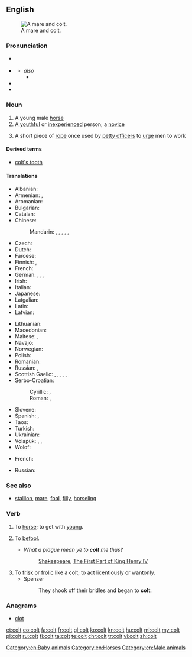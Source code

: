 {{also|colț}}
==English==
{{wikipedia|dab=Colt}}
[[Image:Tinker Stute mit Hengstfohlen.jpg|thumb|right|A mare and colt.]]

===Pronunciation===
* {{a|RP}} {{IPA|/kəʊlt/|/kɔʊlt/}}
* {{a|US}} {{IPA|/koʊlt/}}
** ''also'' {{IPA|/kl̩t/}}
*** {{homophones|lang=en|cult}}
* {{audio|en-us-colt.ogg|Audio (US)}}
* {{rhymes|əʊlt}}

===Noun===
{{en-noun}}

# A young male [[horse]]
# A [[youthful]] or [[inexperienced]] person; a [[novice]]
#: {{rfquotek|Shakespeare}}
# {{context|nautical|lang=en}} A short piece of [[rope]] once used by [[petty officer]]s to [[urge]] men to work

====Derived terms====
* [[colt's tooth]]

====Translations====
{{trans-top|young male horse}}
* Albanian: {{t|sq|mëz}}
* Armenian: {{t|hy|մտրուկ}}, {{t|hy|քուռակ}}
* Aromanian: {{t|rup|mãndzu}}
* Bulgarian: {{t+|bg|жребче|m|tr=žrebčé}}
* Catalan: {{t|ca|poltre|m}}
* Chinese:
*: Mandarin: {{t+|cmn|駒|sc=Hani}}, {{t+|cmn|驹|tr=jū|sc=Hani}} {{qualifier|colt of filly}}, {{t|cmn|駒子|sc=Hani}}, {{t+|cmn|驹子|tr=jūzi|sc=Hani}}, {{t|cmn|[[小]][[雄]][[馬]]|sc=Hani}}, {{t|cmn|[[小]][[雄]][[马]]|tr=xiǎo xióng mǎ|sc=Hani}}
* Czech: {{t+|cs|hříbě|n}}
* Dutch: {{t|nl|hengstveulen|n}}
* Faroese: {{t|fo|koltur|n}}
* Finnish: {{t+|fi|varsa}}, {{t|fi|orivarsa}}
* French: {{t+|fr|poulain|m}}
* German: {{t|de|Hengstfohlen|n}}, {{t|de|[[männlich|männliches]] [[Fohlen]]|n}}, {{t|de|[[männlich|männliches]] [[Füllen]]|n}}, {{t|de|Hengstfüllen|n}}
* Irish: {{t|ga|bromach|m}}
* Italian: {{t+|it|puledro|m}}
* Japanese: {{t|ja|[[雄]]の[[子馬]]|tr=osu no ko-uma|sc=Jpan}}
* Latgalian: {{t|ltg|kumeļs|m}}
* Latin: {{t|la|equuleus|m}}
* Latvian: {{t|lv|kumeļš|m}}
{{trans-mid}}
* Lithuanian: {{t|lt|kumeliukas|m}}
* Macedonian: {{t|mk|ждребе|n|tr=ždrébe|sc=Cyrl}}
* Maltese: {{t|mt|mohor|m}}, {{t|mt|felu|m}}
* Navajo: {{t|nv|łéʼéyázhí}}
* Norwegian: {{t|no|hingstføll|n}}
* Polish: {{t+|pl|źrebak|m}}
* Romanian: {{t+|ro|mânz|m}}
* Russian: {{t+|ru|жеребёнок|m|tr=žerebjónok}} {{qualifier|colt of filly}}, {{t+|ru|жеребчик|m|tr=žerébčik}}
* Scottish Gaelic: {{t|gd|capall|m}}, {{t|gd|bromach|m}}, {{t|gd|loth|f}}, {{t|gd|lothag|f}}, {{t|gd|searrach|m}}, {{t|gd|biorach(-eich)|m}}
* Serbo-Croatian:
*: Cyrillic: {{t|sh|ждребе|n}}, {{t|sh|ждријебе|f}} {{qualifier|colt of filly}}
*: Roman: {{t|sh|ždrebe|n}}, {{t|sh|ždrijebe|n}} {{qualifier|colt of filly}}
* Slovene: {{t+|sl|žrebe|n}}
* Spanish: {{t|es|potranco|m}}, {{t+|es|potro|m}}
* Taos: {{t|twf|kòw’ȕ’úna}}
* Turkish: {{t+|tr|tay}}
* Ukrainian: {{t|uk|лоша|n|tr=lošá|sc=Cyrl}}
* Volapük: {{qualifier|♂♀}} {{t+|vo|jevodül}}, {{qualifier|♂}} {{t+|vo|hijevodül}}, {{qualifier|♀}} {{t+|vo|jijevodül}}
* Wolof: {{t|wo|mol|alt=mol mi}}
{{trans-bottom}}

{{trans-top|novice}}
* French: {{t+|fr|jeunot|m}}
{{trans-mid}}
{{trans-bottom}}

{{trans-top|rope}}
* Russian: {{t+|ru|линёк|m}}
{{trans-mid}}
{{trans-bottom}}

===See also===
* [[stallion]], [[mare]], [[foal]], [[filly]], [[horseling]]

===Verb===
{{en-verb}}

# {{context|obsolete|transitive|lang=en}} To [[horse]]; to get with [[young]].
#: {{rfquotek|Shakespeare}}
# {{context|obsolete|transitive|lang=en}} To [[befool]].
#* ''What a plague mean ye to '''colt''' me thus?''
#*: [[w:William Shakespeare|Shakespeare]], [[w:Henry IV, Part 1|The First Part of King Henry IV]]
# To [[frisk]] or [[frolic]] like a colt; to act licentiously or wantonly.
#* Spenser
#*: They shook off their bridles and began to '''colt'''.

{{Webster 1913}}

===Anagrams===
* [[clot#English|clot]]

[[Category:en:Baby animals]]
[[Category:en:Horses]]
[[Category:en:Male animals]]

[[et:colt]]
[[eo:colt]]
[[fa:colt]]
[[fr:colt]]
[[gl:colt]]
[[ko:colt]]
[[kn:colt]]
[[hu:colt]]
[[ml:colt]]
[[my:colt]]
[[pl:colt]]
[[ru:colt]]
[[fi:colt]]
[[ta:colt]]
[[te:colt]]
[[chr:colt]]
[[tr:colt]]
[[vi:colt]]
[[zh:colt]]